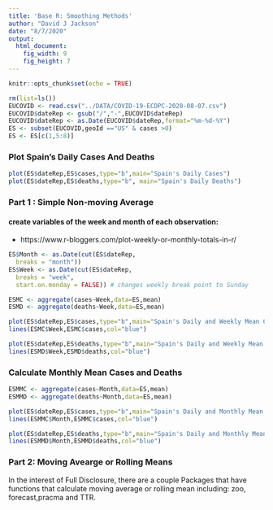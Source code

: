 ```yaml
---
title: 'Base R: Smoothing Methods'
author: "David J Jackson"
date: "8/7/2020"
output: 
  html_document: 
    fig_width: 9
    fig_height: 7
---
```


```r
knitr::opts_chunk$set(echo = TRUE)
```

```r
rm(list=ls())
EUCOVID <- read.csv("../DATA/COVID-19-ECDPC-2020-08-07.csv")
EUCOVID$dateRep <- gsub("/","-",EUCOVID$dateRep)
EUCOVID$dateRep <- as.Date(EUCOVID$dateRep,format="%m-%d-%Y")
ES <- subset(EUCOVID,geoId =="US" & cases >0)
ES <- ES[c(1,5:8)]
```

### Plot Spain's Daily Cases And Deaths

```r
plot(ES$dateRep,ES$cases,type="b",main="Spain's Daily Cases")
plot(ES$dateRep,ES$deaths,type="b", main="Spain's Daily Deaths")
```
### Part 1 : Simple Non-moving Average
#### create variables of the week and month of each observation:
* https://www.r-bloggers.com/plot-weekly-or-monthly-totals-in-r/

```r
ES$Month <- as.Date(cut(ES$dateRep,
  breaks = "month"))
ES$Week <- as.Date(cut(ES$dateRep,
  breaks = "week",
  start.on.monday = FALSE)) # changes weekly break point to Sunday
```
```r
ESMC <- aggregate(cases~Week,data=ES,mean)
ESMD <- aggregate(deaths~Week,data=ES,mean)
```
```r
plot(ES$dateRep,ES$cases,type="b",main="Spain's Daily and Weekly Mean Cases",col="red")
lines(ESMC$Week,ESMC$cases,col="blue")
```

```r
plot(ES$dateRep,ES$deaths,type="b",main="Spain's Daily and Weekly Mean Deaths",col="red")
lines(ESMD$Week,ESMD$deaths,col="blue")
```

### Calculate Monthly Mean Cases and Deaths

```r
ESMMC <- aggregate(cases~Month,data=ES,mean)
ESMMD <- aggregate(deaths~Month,data=ES,mean)
```
```r
plot(ES$dateRep,ES$cases,type="b",main="Spain's Daily and Monthly Mean Cases",col="red")
lines(ESMMC$Month,ESMMC$cases,col="blue")
```

```r
plot(ES$dateRep,ES$deaths,type="b",main="Spain's Daily and Monthly Mean Deaths",col="red")
lines(ESMMD$Month,ESMMD$deaths,col="blue")
```

###  Part 2: Moving Avearge or Rolling Means
In the interest of Full Disclosure, there are a couple Packages that have functions that calculate moving average or rolling mean including: zoo, forecast,pracma and TTR.

